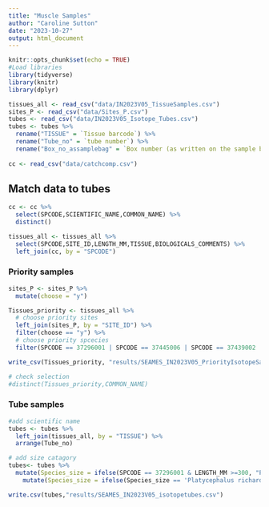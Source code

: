 ```yaml
---
title: "Muscle Samples"
author: "Caroline Sutton"
date: "2023-10-27"
output: html_document
---
```


```r
knitr::opts_chunk$set(echo = TRUE)
#Load libraries
library(tidyverse)
library(knitr)
library(dplyr)

tissues_all <- read_csv("data/IN2023V05_TissueSamples.csv")
sites_P <- read_csv("data/Sites_P.csv")
tubes <- read_csv("data/IN2023V05_Isotope_Tubes.csv")
tubes <- tubes %>% 
  rename("TISSUE" = `Tissue barcode`) %>% 
  rename("Tube_no" = `tube number`) %>% 
  rename("Box_no_assamplebag" = `Box number (as written on the sample bag)`)
  
cc <- read_csv("data/catchcomp.csv")
```

## Match data to tubes
```r
cc <- cc %>% 
  select(SPCODE,SCIENTIFIC_NAME,COMMON_NAME) %>%
  distinct()

tissues_all <- tissues_all %>% 
  select(SPCODE,SITE_ID,LENGTH_MM,TISSUE,BIOLOGICALS_COMMENTS) %>% 
  left_join(cc, by = "SPCODE")
```

### Priority samples
```r
sites_P <- sites_P %>% 
  mutate(choose = "y")

Tissues_priority <- tissues_all %>% 
  # choose priority sites
  left_join(sites_P, by = "SITE_ID") %>% 
  filter(choose == "y") %>% 
  # choose priority spcecies
  filter(SPCODE == 37296001 | SPCODE == 37445006 | SPCODE == 37439002 | SPCODE == 37038004 | SPCODE == 37287001 | SPCODE == 37228002| SPCODE == 37465006| SPCODE == 37330014| SPCODE == 37227001)

write_csv(Tissues_priority, "results/SEAMES_IN2023V05_PriorityIsotopeSampeles.csv")

# check selection
#distinct(Tissues_priority,COMMON_NAME)
```

### Tube samples
```r

#add scientific name
tubes <- tubes %>%
  left_join(tissues_all, by = "TISSUE") %>% 
  arrange(Tube_no) 

# add size catagory
tubes<- tubes %>% 
  mutate(Species_size = ifelse(SPCODE == 37296001 & LENGTH_MM >=300, "Platycephalus richardsoni_lg",SCIENTIFIC_NAME)) %>% 
    mutate(Species_size = ifelse(Species_size == 'Platycephalus richardsoni', "Platycephalus richardsoni_sm",Species_size)) 

write.csv(tubes,"results/SEAMES_IN2023V05_isotopetubes.csv")

```

